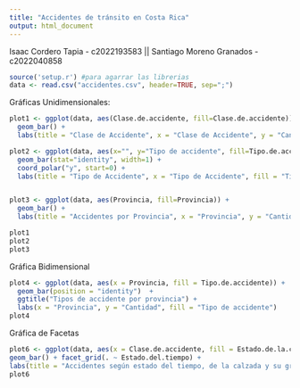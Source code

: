 ```yaml
---
title: "Accidentes de tránsito en Costa Rica"
output: html_document
---
```


Isaac Cordero Tapia - c2022193583 || Santiago Moreno Granados - c2022040858

```r
source('setup.r') #para agarrar las librerias
data <- read.csv("accidentes.csv", header=TRUE, sep=";")
```

Gráficas Unidimensionales:

```r

plot1 <- ggplot(data, aes(Clase.de.accidente, fill=Clase.de.accidente)) +
  geom_bar() +
  labs(title = "Clase de Accidente", x = "Clase de Accidente", y = "Cantidad")

plot2 <- ggplot(data, aes(x="", y="Tipo de accidente", fill=Tipo.de.accidente)) +
  geom_bar(stat="identity", width=1) +
  coord_polar("y", start=0) +
  labs(title = "Tipo de Accidente", x = "Tipo de Accidente", fill = "Tipo de accidente")


plot3 <- ggplot(data, aes(Provincia, fill=Provincia)) +
  geom_bar() +
  labs(title = "Accidentes por Provincia", x = "Provincia", y = "Cantidad", fill = "Tipo de accidente")

plot1
plot2
plot3
```

Gráfica Bidimensional

```r
plot4 <- ggplot(data, aes(x = Provincia, fill = Tipo.de.accidente)) +
  geom_bar(position = "identity")  +
  ggtitle("Tipos de accidente por provincia") +
  labs(x = "Provincia", y = "Cantidad", fill = "Tipo de accidente") 
plot4
```

Gráfica de Facetas

```r
plot6 <- ggplot(data, aes(x = Clase.de.accidente, fill = Estado.de.la.calzada)) +
geom_bar() + facet_grid(. ~ Estado.del.tiempo) +
labs(title = "Accidentes según estado del tiempo, de la calzada y su gravedad", x = "Tipo de accidente", y = "Cantidad", fill = "Estado de la calzada") + theme_minimal() + theme(axis.text.x = element_text(angle = 45, hjust = 1))
plot6
```

